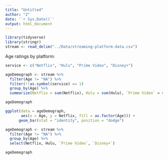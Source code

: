 ```yaml
---
title: "Untitled"
author: "Z"
date: '`r Sys.Date()`'
output: html_document
---
```


```r
library(tidyverse)
library(stringr)
stream <- read_delim("../Data/streaming-platform-data.csv")
```

Age ratings by platform:
```r
service <- c("Netflix", "Hulu", "Prime Video", "Disney+")

ageDemograph <- stream %>% 
  filter(Age != "NA") %>% 
  filter(!!as.symbol(service) == 1)
  group_by(Age) %>% 
  summarize(Netflix = sum(Netflix), Hulu = sum(Hulu), `Prime Video` = sum(`Prime Video`), `Disney+` = sum(`Disney+`))

ageDemograph

ggplot(data = ageDemograph,
       aes(x = Age, y = Netflix, fill = as.factor(Age))) +
      geom_bar(stat = "identity", position = "dodge") 
```

```r
ageDemograph <- stream %>% 
  filter(Age != "NA") %>% 
  group_by(Age) %>% 
  select(Netflix, Hulu, `Prime Video`, `Disney+`)

ageDemograph

```